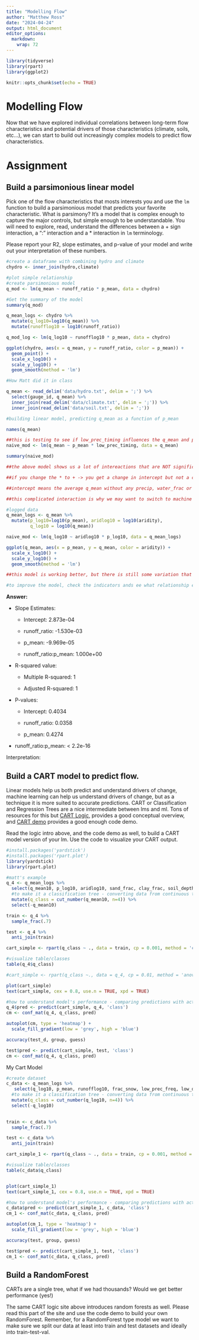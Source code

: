 ```yaml
---
title: "Modelling Flow"
author: "Matthew Ross"
date: "2024-04-24"
output: html_document
editor_options: 
  markdown: 
    wrap: 72
---
```


```r

library(tidyverse)
library(rpart)
library(ggplot2)

knitr::opts_chunk$set(echo = TRUE)
```

# Modelling Flow

Now that we have explored individual correlations between long-term flow
characteristics and potential drivers of those characteristics (climate,
soils, etc...), we can start to build out increasingly complex models to
predict flow characteristics.

# Assignment

## Build a parsimonious linear model

Pick one of the flow characteristics that mosts interests you and use
the `lm` function to build a parsimonious model that predicts your
favorite characteristic. What is parsimony? It's a model that is complex
enough to capture the major controls, but simple enough to be
understandable. You will need to explore, read, understand the
differences between a + sign interaction, a ":" interaction and a \*
interaction in `lm` terminology.

Please report your R2, slope estimates, and p-value of your model and
write out your interpretation of these numbers.

```r
#create a dataframe with combining hydro and climate
chydro <- inner_join(hydro,climate)

#plot simple relationship
#create parsimonious model
q_mod <- lm(q_mean ~ runoff_ratio * p_mean, data = chydro)

#Get the summary of the model
summary(q_mod)

q_mean_logs <- chydro %>%
  mutate(q_log10=log10(q_mean)) %>%
  mutate(runofflog10 = log10(runoff_ratio))

q_mod_log <- lm(q_log10 ~ runofflog10 * p_mean, data = chydro)

ggplot(chydro, aes(x = q_mean, y = runoff_ratio, color = p_mean)) +
  geom_point() +
  scale_x_log10() +
  scale_y_log10() +
  geom_smooth(method = 'lm')
```

```r

#How Matt did it in class

q_mean <- read_delim('data/hydro.txt', delim = ';') %>%
  select(gauge_id, q_mean) %>%
  inner_join(read_delim('data/climate.txt', delim = ';')) %>%
  inner_join(read_delim('data/soil.txt', delim = ';'))

#building linear model, predicting q_mean as a function of p_mean

names(q_mean)

##this is testing to see if low_prec_timing influences the q_mean and p_mean... 
naive_mod <- lm(q_mean ~ p_mean * low_prec_timing, data = q_mean)

summary(naive_mod)

##the above model shows us a lot of intereactions that are NOT significant, so you would not want to use this

##if you change the * to + -> you get a change in intercept but not a change in slope

##intercept means the average q_mean without any precip, water_frac or aridity -> interpretation get's increasingly ghard when you add an interpretation variable (* in lm formula). 

##this complicated interaction is why we may want to switch to machine learning... 

#logged data
q_mean_logs <- q_mean %>%
  mutate(p_log10=log10(p_mean), aridlog10 = log10(aridity),
         q_log10 = log10(q_mean))

naive_mod <- lm(q_log10 ~ aridlog10 * p_log10, data = q_mean_logs)

ggplot(q_mean, aes(x = p_mean, y = q_mean, color = aridity)) +
  scale_x_log10() +
  scale_y_log10() +
  geom_smooth(method = 'lm')

##this model is working better, but there is still some variation that we are not explaining... 

#to improve the model, check the indicators ands ee what relationship exists
```

**Answer:**

-   Slope Estimates:

    -   Intercept: 2.873e-04

    -   runoff_ratio: -1.530e-03

    -   p_mean: -9.969e-05

    -   runoff_ratio:p_mean: 1.000e+00

-   R-squared value:

    -   Multiple R-squared: 1

    -   Adjusted R-squared: 1

-   P-values:

    -   Intercept: 0.4034

    -   runoff_ratio: 0.0358

    -   p_mean: 0.4274

-   runoff_ratio:p_mean: \< 2.2e-16

Interpretation:

## Build a CART model to predict flow.

Linear models help us both predict and understand drivers of change,
machine learning can help us understand drivers of change, but as a
technique it is more suited to accurate predictions. CART or
Classification and Regression Trees are a nice intermediate between lms
and ml. Tons of resources for this but [CART
Logic](https://koalaverse.github.io/machine-learning-in-R/decision-trees.html#cart-software-in-r),
provides a good conceptual overview, and [CART
demo](https://www.statmethods.net/advstats/cart.html) provides a good
enough code demo.

Read the logic intro above, and the code demo as well, to build a CART
model version of your lm. Use the code to visualize your CART output.

```r
#install.packages('yardstick')
#install.packages('rpart.plot')
library(yardstick)
library(rpart.plot)

#matt's example
q_4 <- q_mean_logs %>%
  select(q_mean10, p_log10, aridlog10, sand_frac, clay_frac, soil_depth_pelletier) %>%
  #to make it a classification tree - converting data from continuous to a class (binning it) -> gives us equal bins in each classification, which is necessary for machine learning
  mutate(q_class = cut_number(q_mean10, n=4)) %>%
  select(-q_mean10)

train <- q_4 %>%
  sample_frac(.7)

test <- q_4 %>%
  anti_join(train)

cart_simple <- rpart(q_class ~ ., data = train, cp = 0.001, method = 'class')

#visualize table/classes  
table(q_4$q_class)

#cart_simple <- rpart(q_class ~., data = q_4, cp = 0.01, method = 'anova')

plot(cart_simple)
text(cart_simple, cex = 0.8, use.n = TRUE, xpd = TRUE)

#how to understand model's performance - comparing predictions with actual data
q_4$pred <- predict(cart_simple, q_4, 'class')
cm <- conf_mat(q_4, q_class, pred)

autoplot(cm, type = 'heatmap') +
  scale_fill_gradient(low = 'grey', high = 'blue')

accuracy(test_d, group, guess)

test$pred <- predict(cart_simple, test, 'class')
cm <- conf_mat(q_4, q_class, pred)
```

My Cart Model

```r

#create dataset
c_data <- q_mean_logs %>%
   select(q_log10, p_mean, runofflog10, frac_snow, low_prec_freq, low_q_dur ) %>%
  #to make it a classification tree - converting data from continuous to a class (binning it) -> gives us equal bins in each classification, which is necessary for machine learning
  mutate(q_class = cut_number(q_log10, n=4)) %>%
  select(-q_log10)
  

train <- c_data %>%
  sample_frac(.7)

test <- c_data %>%
  anti_join(train)

cart_simple_1 <- rpart(q_class ~ ., data = train, cp = 0.001, method = 'class')

#visualize table/classes  
table(c_data$q_class)


plot(cart_simple_1)
text(cart_simple_1, cex = 0.8, use.n = TRUE, xpd = TRUE)

#how to understand model's performance - comparing predictions with actual data
c_data$pred <- predict(cart_simple_1, c_data, 'class')
cm_1 <- conf_mat(c_data, q_class, pred)

autoplot(cm_1, type = 'heatmap') +
  scale_fill_gradient(low = 'grey', high = 'blue')

accuracy(test, group, guess)

test$pred <- predict(cart_simple_1, test, 'class')
cm_1 <- conf_mat(c_data, q_class, pred)
```

## Build a RandomForest

CARTs are a single tree, what if we had thousands? Would we get better
performance (yes!)

The same CART logic site above introduces random forests as well. Please
read this part of the site and use the code demo to build your own
RandomForest. Remember, for a RandomForest type model we want to make
sure we split our data at least into train and test datasets and ideally
into train-test-val.

```r

```
